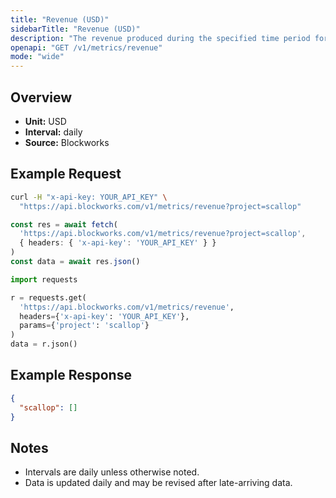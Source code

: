 ```yaml
---
title: "Revenue (USD)"
sidebarTitle: "Revenue (USD)"
description: "The revenue produced during the specified time period for given project."
openapi: "GET /v1/metrics/revenue"
mode: "wide"
---
```


## Overview

- **Unit:** USD
- **Interval:** daily
- **Source:** Blockworks

## Example Request

<CodeGroup>

```bash cURL
curl -H "x-api-key: YOUR_API_KEY" \
  "https://api.blockworks.com/v1/metrics/revenue?project=scallop"
```

```typescript TypeScript
const res = await fetch(
  'https://api.blockworks.com/v1/metrics/revenue?project=scallop',
  { headers: { 'x-api-key': 'YOUR_API_KEY' } }
)
const data = await res.json()
```

```python Python
import requests

r = requests.get(
  'https://api.blockworks.com/v1/metrics/revenue',
  headers={'x-api-key': 'YOUR_API_KEY'},
  params={'project': 'scallop'}
)
data = r.json()
```

</CodeGroup>

## Example Response

```json
{
  "scallop": []
}
```

## Notes
- Intervals are daily unless otherwise noted.
- Data is updated daily and may be revised after late-arriving data.
